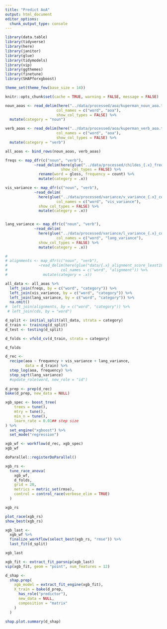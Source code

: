 ```yaml
---
title: "Predict AoA"
output: html_document
editor_options: 
  chunk_output_type: console
---
```


```r
library(data.table)
library(tidyverse)
library(here)
library(janitor)
library(glue)
library(tidymodels)
library(vip)
library(ggthemes)
library(finetune)
library(SHAPforxgboost)

theme_set(theme_few(base_size = 14))

knitr::opts_chunk$set(cache = TRUE, warning = FALSE, message = FALSE)
```

```r
noun_aoas <- read_delim(here("../data/processed/aoa/kuperman_noun_aoa.txt"),
                       col_names = c("word", "aoa"),
                       show_col_types = FALSE) %>%
  mutate(category = "noun")

verb_aoas <- read_delim(here("../data/processed/aoa/kuperman_verb_aoa.txt"),
                       col_names = c("word", "aoa"),
                       show_col_types = FALSE) %>%
  mutate(category = "verb")

all_aoas <- bind_rows(noun_aoas, verb_aoas)
```


```r
freqs <- map_dfr(c("noun", "verb"),
             ~read_delim(here(glue("../data/processed/childes_{.x}_freq.txt")),
                         show_col_types = FALSE) %>% 
               rename(word = gloss, frequency = count) %>%
               mutate(category = .x))

vis_variance <- map_dfr(c("noun", "verb"),
             ~read_delim(
               here(glue("../data/processed/variance/v_variance_{.x}_concept_least20_swav_bert_20.txt")),
                       col_names = c("word", "vis_variance"),
               show_col_types = FALSE) %>%
               mutate(category = .x))


lang_variance <- map_dfr(c("noun", "verb"),
             ~read_delim(
               here(glue("../data/processed/variance/l_variance_{.x}_concept_least20_swav_bert_20.txt")),
                       col_names = c("word", "lang_variance"),
               show_col_types = FALSE) %>%
               mutate(category = .x))

# 
# alignments <- map_dfr(c("noun", "verb"),
#              ~read_delim(here(glue("data/{.x}_alignment_score_least10.txt")),
#                        col_names = c("word", "alignment")) %>%
#                mutate(category = .x))

all_data <- all_aoas %>%
  left_join(freqs, by = c("word", "category")) %>%
  left_join(vis_variance, by = c("word", "category")) %>%
  left_join(lang_variance, by = c("word", "category")) %>%
  na.omit()
#  left_join(alignments, by = c("word", "category")) %>%
 # left_join(cds, by = "word")
```

```r
d_split <- initial_split(all_data, strata = category)
d_train <- training(d_split)
d_test <- testing(d_split)

d_folds <- vfold_cv(d_train, strata = category)

d_folds
```

```r
d_rec <-
  recipe(aoa ~ frequency + vis_variance + lang_variance, 
         data = d_train) %>%
  step_log(aoa, frequency) %>%
  step_sqrt(lang_variance)
  #update_role(word, new_role = "id")
 
d_prep <- prep(d_rec)
bake(d_prep, new_data = NULL)
```

```r
xgb_spec <- boost_tree(
    trees = tune(),
    mtry = tune(),
    min_n = tune(),
    learn_rate = 0.01## step size
) %>% 
  set_engine("xgboost") %>% 
  set_mode("regression")

xgb_wf <- workflow(d_rec, xgb_spec)
xgb_wf

```


```r
doParallel::registerDoParallel()

xgb_rs <-
  tune_race_anova(
    xgb_wf,
    d_folds,
    grid = 20,
    metrics = metric_set(rmse),
    control = control_race(verbose_elim = TRUE)
  )

xgb_rs
```

```r
plot_race(xgb_rs)
show_best(xgb_rs)
```

```r
xgb_last <-
  xgb_wf %>%
  finalize_workflow(select_best(xgb_rs, "rmse")) %>%
  last_fit(d_split)

xgb_last
```

```r
xgb_fit <- extract_fit_parsnip(xgb_last)
vip(xgb_fit, geom = "point", num_features = 12)
```

```r
d_shap <-
  shap.prep(
    xgb_model = extract_fit_engine(xgb_fit),
    X_train = bake(d_prep,
      has_role("predictor"),
      new_data = NULL,
      composition = "matrix"
    )
  )

shap.plot.summary(d_shap)
```